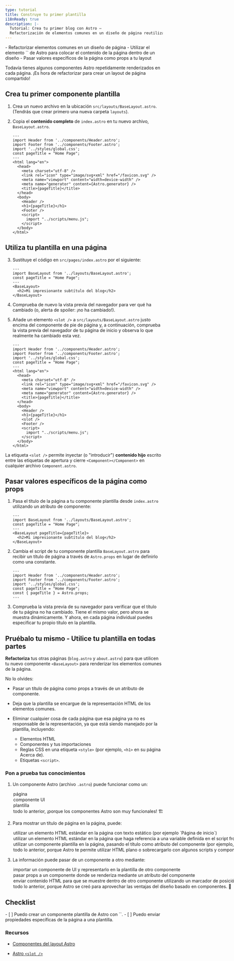 ```yaml
---
type: tutorial
title: Construye tu primer plantilla
i18nReady: true
description: |-
  Tutorial: Crea tu primer blog con Astro —
  Refactorización de elementos comunes en un diseño de página reutilizable
---
```




<PreCheck>
  - Refactorizar elementos comunes en un diseño de página
  - Utilizar el elemento `<slot />` de Astro para colocar el contenido de la página dentro de un diseño
  - Pasar valores específicos de la página como props a tu layout
</PreCheck>

Todavía tienes algunos componentes Astro repetidamente renderizados en cada página. ¡Es hora de refactorizar para crear un layout de página compartido!

## Crea tu primer componente plantilla

1. Crea un nuevo archivo en la ubicación `src/layouts/BaseLayout.astro`. (Tendrás que crear primero una nueva carpeta `layouts`).

2. Copia el **contenido completo** de `index.astro` en tu nuevo archivo, `BaseLayout.astro`.

    ```astro title="src/layouts/BaseLayout.astro"
    ---
    import Header from '../components/Header.astro';
    import Footer from '../components/Footer.astro';
    import '../styles/global.css';
    const pageTitle = "Home Page";
    ---
    <html lang="en">
      <head>
        <meta charset="utf-8" />
        <link rel="icon" type="image/svg+xml" href="/favicon.svg" />
        <meta name="viewport" content="width=device-width" />
        <meta name="generator" content={Astro.generator} />
        <title>{pageTitle}</title>
      </head>
      <body>
        <Header />
        <h1>{pageTitle}</h1>
        <Footer />
        <script>
          import "../scripts/menu.js";
        </script>
      </body>
    </html>
    ```

## Utiliza tu plantilla en una página

3. Sustituye el código en `src/pages/index.astro` por el siguiente:

    ```astro title="src/pages/index.astro"
    ---
    import BaseLayout from '../layouts/BaseLayout.astro';
    const pageTitle = "Home Page";
    ---
    <BaseLayout>
      <h2>Mi impresionante subtítulo del blog</h2>
    </BaseLayout>
    ```
 
4. Comprueba de nuevo la vista previa del navegador para ver qué ha cambiado (o, alerta de spoiler: ¡no ha cambiado!).
    
5. Añade un elemento `<slot />` a `src/layouts/BaseLayout.astro` justo encima del componente de pie de página y, a continuación, comprueba la vista previa del navegador de tu página de inicio y observa lo que realmente ha cambiado esta vez.

    ```astro title="src/layouts/BaseLayout.astro" ins={18}
    ---
    import Header from '../components/Header.astro';
    import Footer from '../components/Footer.astro';
    import '../styles/global.css';
    const pageTitle = "Home Page";
    ---
    <html lang="en">
      <head>
        <meta charset="utf-8" />
        <link rel="icon" type="image/svg+xml" href="/favicon.svg" />
        <meta name="viewport" content="width=device-width" />
        <meta name="generator" content={Astro.generator} />
        <title>{pageTitle}</title>
      </head>
      <body>
        <Header />
        <h1>{pageTitle}</h1>
        <slot />
        <Footer />
        <script>
          import "../scripts/menu.js";
        </script>
      </body>
    </html>
    ```

 La etiqueta `<slot />` permite inyectar (o "introducir") **contenido hijo** escrito entre las etiquetas de apertura y cierre `<Component></Component>` en cualquier archivo `Component.astro`.

## Pasar valores específicos de la página como props

1. Pasa el título de la página a tu componente plantilla desde `index.astro` utilizando un atributo de componente: 

    ```astro title="src/pages/index.astro" 'pageTitle={pageTitle}'
    ---
    import BaseLayout from '../layouts/BaseLayout.astro';
    const pageTitle = "Home Page";
    ---
    <BaseLayout pageTitle={pageTitle}>
      <h2>Mi impresionante subtítulo del blog</h2>
    </BaseLayout>
    ```

2. Cambia el script de tu componente plantilla `BaseLayout.astro` para recibir un título de página a través de `Astro.props` en lugar de definirlo como una constante.

    ```astro title="src/layouts/BaseLayout.astro" del={5} ins={6}
    ---
    import Header from '../components/Header.astro';
    import Footer from '../components/Footer.astro';
    import '../styles/global.css';
    const pageTitle = "Home Page";
    const { pageTitle } = Astro.props;
    ---
    ```

3. Comprueba la vista previa de su navegador para verificar que el título de tu página no ha cambiado. Tiene el mismo valor, pero ahora se muestra dinámicamente. Y ahora, en cada página individual puedes especificar tu propio título en la plantilla.


<Box icon="puzzle-piece">

## Pruébalo tu mismo - Utilice tu plantilla en todas partes

**Refactoriza** tus otras páginas (`blog.astro` y `about.astro`) para que utilicen tu nuevo componente `<BaseLayout>` para renderizar los elementos comunes de la página.

No lo olvides:

- Pasar un título de página como props a través de un atributo de componente.

- Deja que la plantilla se encargue de la representación HTML de los elementos comunes.

- Eliminar cualquier cosa de cada página que esa página ya no es responsable de la representación, ya que está siendo manejado por la plantilla, incluyendo: 

  - Elementos HTML
  - Componentes y tus importaciones 
  - Reglas CSS en una etiqueta `<style>` (por ejemplo, `<h1>` en su página Acerca de).
  - Etiquetas `<script>`.
</Box>



<Box icon="question-mark">

### Pon a prueba tus conocimientos

1. Un componente Astro (archivo `.astro`) puede funcionar como un:

    <MultipleChoice>
      <Option>página</Option>
      <Option>componente UI</Option>
      <Option>plantilla</Option>
      <Option isCorrect>todo lo anterior, ¡porque los componentes Astro son muy funcionales! 🏗️</Option>
    </MultipleChoice>

2. Para mostrar un título de página en la página, puede:

    <MultipleChoice>
      <Option>
        utilizar un elemento HTML estándar en la página con texto estático (por ejemplo `<h1>Página de inicio</h1>`)
      </Option>
      <Option>
        utilizar un elemento HTML estándar en la página que haga referencia a una variable definida en el script frontmatter de su componente (por ejemplo, `<h1>{pageTitle}</h1>`)
      </Option>
      <Option>
        utilizar un componente plantilla en la página, pasando el título como atributo del componente (por ejemplo, `<BaseLayout title="Home Page" />` o `<BaseLayout title={pageTitle} />`)
      </Option>
      <Option isCorrect>
        todo lo anterior, porque Astro te permite utilizar HTML plano o sobrecargarlo con algunos scripts y componentes. 💪
      </Option>
    </MultipleChoice>

3. La información puede pasar de un componente a otro mediante:

    <MultipleChoice>
      <Option>
        importar un componente de UI y representarlo en la plantilla de otro componente
      </Option>
      <Option>
        pasar props a un componente donde se renderiza mediante un atributo del componente
      </Option>
      <Option>
        enviar contenido HTML para que se muestre dentro de otro componente utilizando un marcador de posición `<slot />`.
      </Option>
      <Option isCorrect>
        todo lo anterior, porque Astro se creó para aprovechar las ventajas del diseño basado en componentes. 🧩
      </Option>
    </MultipleChoice>

</Box>

<Box icon="check-list">

## Checklist

<Checklist>
- [ ] Puedo crear un componente plantilla de Astro con `<slot />`.
- [ ] Puedo enviar propiedades específicas de la página a una plantilla.
</Checklist>
</Box>

### Recursos

- [Componentes del layout Astro](/es/core-concepts/layouts/)

- [Astro `<slot />`](/es/core-concepts/astro-components/#slots)
